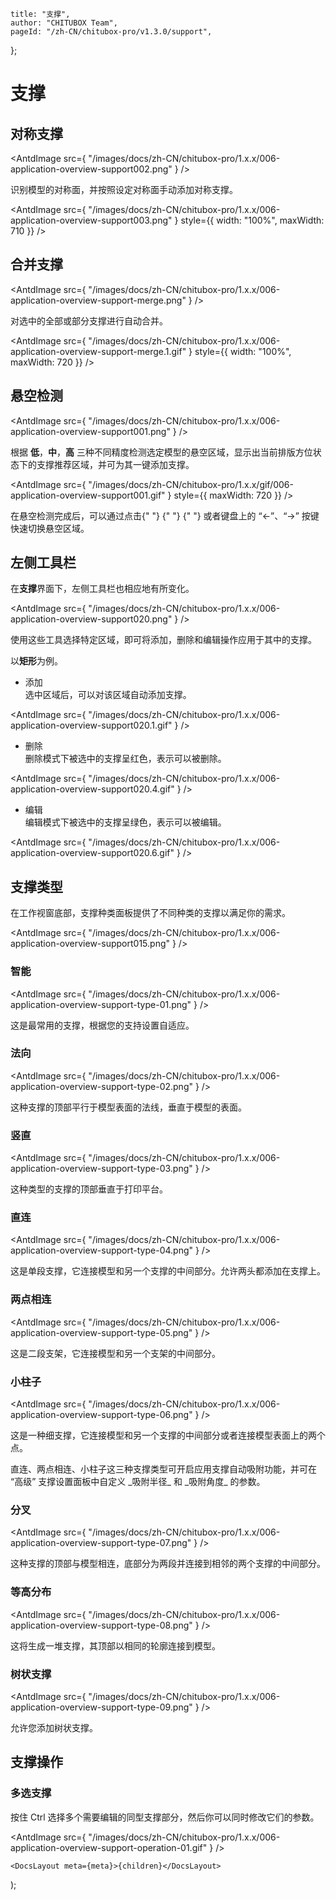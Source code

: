 
	title: "支撑",
	author: "CHITUBOX Team",
	pageId: "/zh-CN/chitubox-pro/v1.3.0/support",
};

# 支撑

## 对称支撑

<AntdImage
	src={
		"/images/docs/zh-CN/chitubox-pro/1.x.x/006-application-overview-support002.png"
	}
/>

识别模型的对称面，并按照设定对称面手动添加对称支撑。

<AntdImage
	src={
		"/images/docs/zh-CN/chitubox-pro/1.x.x/006-application-overview-support003.png"
	}
	style={{ width: "100%", maxWidth: 710 }}
/>

## 合并支撑

<AntdImage
	src={
		"/images/docs/zh-CN/chitubox-pro/1.x.x/006-application-overview-support-merge.png"
	}
/>

对选中的全部或部分支撑进行自动合并。

<AntdImage
	src={
		"/images/docs/zh-CN/chitubox-pro/1.x.x/006-application-overview-support-merge.1.gif"
	}
	style={{ width: "100%", maxWidth: 720 }}
/>

## 悬空检测

<AntdImage
	src={
		"/images/docs/zh-CN/chitubox-pro/1.x.x/006-application-overview-support001.png"
	}
/>

根据 **低**，**中**，**高** 三种不同精度检测选定模型的悬空区域，显示出当前排版方位状态下的支撑推荐区域，并可为其一键添加支撑。

<AntdImage
	src={
		"/images/docs/zh-CN/chitubox-pro/1.x.x/gif/006-application-overview-support001.gif"
	}
	style={{ maxWidth: 720 }}
/>

<Admonition type="tip" title="提示">
	在悬空检测完成后，可以通过点击{" "}
	<AntdImage
		src={
			"/images/docs/zh-CN/chitubox-pro/1.x.x/006-application-overview-support001.3.png"
		}
	/>{" "}
	<AntdImage
		src={
			"/images/docs/zh-CN/chitubox-pro/1.x.x/006-application-overview-support001.4.png"
		}
	/>{" "}
	或者键盘上的 “←”、“→” 按键快速切换悬空区域。
</Admonition>

## 左侧工具栏

在**支撑**界面下，左侧工具栏也相应地有所变化。

<AntdImage
	src={
		"/images/docs/zh-CN/chitubox-pro/1.x.x/006-application-overview-support020.png"
	}
/>

使用这些工具选择特定区域，即可将添加，删除和编辑操作应用于其中的支撑。

以**矩形**为例。

-   添加 <br />
    选中区域后，可以对该区域自动添加支撑。<br />

<AntdImage
	src={
		"/images/docs/zh-CN/chitubox-pro/1.x.x/006-application-overview-support020.1.gif"
	}
/>

-   删除 <br />
    删除模式下被选中的支撑呈红色，表示可以被删除。<br />

<AntdImage
	src={
		"/images/docs/zh-CN/chitubox-pro/1.x.x/006-application-overview-support020.4.gif"
	}
/>

-   编辑 <br />
    编辑模式下被选中的支撑呈绿色，表示可以被编辑。<br />

<AntdImage
	src={
		"/images/docs/zh-CN/chitubox-pro/1.x.x/006-application-overview-support020.6.gif"
	}
/>

## 支撑类型

在工作视窗底部，支撑种类面板提供了不同种类的支撑以满足你的需求。

<AntdImage
	src={
		"/images/docs/zh-CN/chitubox-pro/1.x.x/006-application-overview-support015.png"
	}
/>

### 智能

<AntdImage
	src={
		"/images/docs/zh-CN/chitubox-pro/1.x.x/006-application-overview-support-type-01.png"
	}
/>

这是最常用的支撑，根据您的支持设置自适应。

### 法向

<AntdImage
	src={
		"/images/docs/zh-CN/chitubox-pro/1.x.x/006-application-overview-support-type-02.png"
	}
/>

这种支撑的顶部平行于模型表面的法线，垂直于模型的表面。

### 竖直

<AntdImage
	src={
		"/images/docs/zh-CN/chitubox-pro/1.x.x/006-application-overview-support-type-03.png"
	}
/>

这种类型的支撑的顶部垂直于打印平台。

### 直连

<AntdImage
	src={
		"/images/docs/zh-CN/chitubox-pro/1.x.x/006-application-overview-support-type-04.png"
	}
/>

这是单段支撑，它连接模型和另一个支撑的中间部分。允许两头都添加在支撑上。

### 两点相连

<AntdImage
	src={
		"/images/docs/zh-CN/chitubox-pro/1.x.x/006-application-overview-support-type-05.png"
	}
/>

这是二段支架，它连接模型和另一个支架的中间部分。

### 小柱子

<AntdImage
	src={
		"/images/docs/zh-CN/chitubox-pro/1.x.x/006-application-overview-support-type-06.png"
	}
/>

这是一种细支撑，它连接模型和另一个支撑的中间部分或者连接模型表面上的两个点。

<Admonition type="tip" title="提示">
	直连、两点相连、小柱子这三种支撑类型可开启应用支撑自动吸附功能，并可在
	“高级” 支撑设置面板中自定义 _吸附半径_ 和 _吸附角度_ 的参数。
</Admonition>

### 分叉

<AntdImage
	src={
		"/images/docs/zh-CN/chitubox-pro/1.x.x/006-application-overview-support-type-07.png"
	}
/>

这种支撑的顶部与模型相连，底部分为两段并连接到相邻的两个支撑的中间部分。

### 等高分布

<AntdImage
	src={
		"/images/docs/zh-CN/chitubox-pro/1.x.x/006-application-overview-support-type-08.png"
	}
/>

这将生成一堆支撑，其顶部以相同的轮廓连接到模型。

### 树状支撑

<AntdImage
	src={
		"/images/docs/zh-CN/chitubox-pro/1.x.x/006-application-overview-support-type-09.png"
	}
/>

允许您添加树状支撑。

## 支撑操作

### 多选支撑

按住 Ctrl 选择多个需要编辑的同型支撑部分，然后你可以同时修改它们的参数。

<AntdImage
	src={
		"/images/docs/zh-CN/chitubox-pro/1.x.x/006-application-overview-support-operation-01.gif"
	}
/>

	<DocsLayout meta={meta}>{children}</DocsLayout>
);
